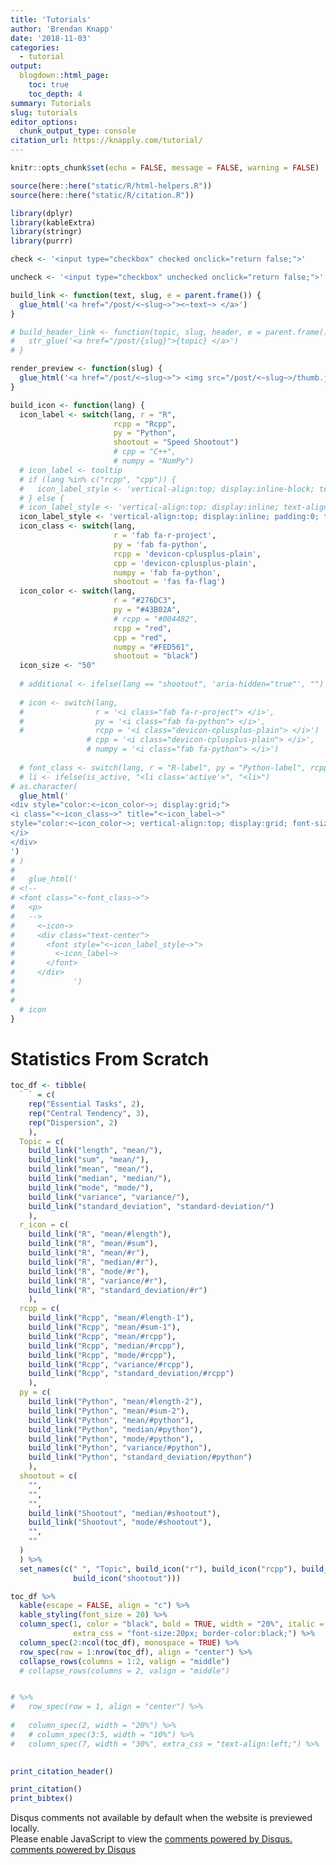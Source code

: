 ```yaml
---
title: 'Tutorials'
author: 'Brendan Knapp'
date: '2018-11-03'
categories:
  - tutorial
output:
  blogdown::html_page:
    toc: true
    toc_depth: 4
summary: Tutorials
slug: tutorials
editor_options:
  chunk_output_type: console
citation_url: https://knapply.com/tutorial/
---
```


<link rel="stylesheet" href="https://maxcdn.bootstrapcdn.com/bootstrap/3.3.7/css/bootstrap.min.css">
<script src="https://ajax.googleapis.com/ajax/libs/jquery/3.3.1/jquery.min.js"></script>
<script src="https://maxcdn.bootstrapcdn.com/bootstrap/3.3.7/js/bootstrap.min.js"></script>
<link rel="stylesheet" href="https://cdn.rawgit.com/konpa/devicon/df6431e323547add1b4cf45992913f15286456d3/devicon.min.css">
<link rel="stylesheet" href="https://use.fontawesome.com/releases/v5.5.0/css/all.css" integrity="sha384-B4dIYHKNBt8Bc12p+WXckhzcICo0wtJAoU8YZTY5qE0Id1GSseTk6S+L3BlXeVIU" crossorigin="anonymous">

```r
knitr::opts_chunk$set(echo = FALSE, message = FALSE, warning = FALSE)

source(here::here("static/R/html-helpers.R"))
source(here::here("static/R/citation.R"))
```

```r
library(dplyr)
library(kableExtra)
library(stringr)
library(purrr)
```


```r
check <- '<input type="checkbox" checked onclick="return false;">'

uncheck <- '<input type="checkbox" unchecked onclick="return false;">'

build_link <- function(text, slug, e = parent.frame()) {
  glue_html('<a href="/post/<~slug~>"><~text~> </a>')
}

# build_header_link <- function(topic, slug, header, e = parent.frame()) {
#   str_glue('<a href="/post/{slug}">{topic} </a>')
# }

render_preview <- function(slug) {
  glue_html('<a href="/post/<~slug~>"> <img src="/post/<~slug~>/thumb.jpg"> </a>')
}
```

```r
build_icon <- function(lang) {
  icon_label <- switch(lang, r = "R", 
                       rcpp = "Rcpp",
                       py = "Python",
                       shootout = "Speed Shootout")
                       # cpp = "C++",
                       # numpy = "NumPy")
  # icon_label <- tooltip
  # if (lang %in% c("rcpp", "cpp")) {
  #   icon_label_style <- 'vertical-align:top; display:inline-block; text-align:center; font-size:20px; padding-bottom:5px;'
  # } else {
  # icon_label_style <- 'vertical-align:top; display:inline; text-align:left; font-size:20px; font-weight:normal;'
  icon_label_style <- 'vertical-align:top; display:inline; padding:0; text-align:left; font-size:10px; font-weight:normal;'
  icon_class <- switch(lang,
                       r = 'fab fa-r-project',
                       py = 'fab fa-python',
                       rcpp = 'devicon-cplusplus-plain',
                       cpp = 'devicon-cplusplus-plain',
                       numpy = 'fab fa-python',
                       shootout = 'fas fa-flag')
  icon_color <- switch(lang,
                       r = "#276DC3",
                       py = "#43B02A",
                       # rcpp = "#004482",
                       rcpp = "red",
                       cpp = "red",
                       numpy = "#FED561",
                       shootout = "black")
  icon_size <- "50"
  
  # additional <- ifelse(lang == "shootout", 'aria-hidden="true"', "")
  
  # icon <- switch(lang,
  #                r = '<i class="fab fa-r-project"> </i>',
  #                py = '<i class="fab fa-python"> </i>',
  #                rcpp = '<i class="devicon-cplusplus-plain"> </i>')
                 # cpp = '<i class="devicon-cplusplus-plain"> </i>',
                 # numpy = '<i class="fab fa-python"> </i>')
  
  # font_class <- switch(lang, r = "R-label", py = "Python-label", rcpp = "Rcpp-label", cpp = "Cpp-label", numpy = "NumPy-label")
  # li <- ifelse(is_active, "<li class='active'>", "<li>")
# as.character(
  glue_html('
<div style="color:<~icon_color~>; display:grid;">
<i class="<~icon_class~>" title="<~icon_label~>"
style="color:<~icon_color~>; vertical-align:top; display:grid; font-size:50px; font-weight:normal; padding:0;">
</i>
</div>
')
# )
#   
#   glue_html('
# <!--
# <font class="<~font_class~>">
#   <p>
#   -->
#     <~icon~>
#     <div class="text-center">
#       <font style="<~icon_label_style~>">
#         <~icon_label~>
#       </font>
#     </div>
#             ')
#   
#   
  # icon
}
```

# Statistics From Scratch

```r
toc_df <- tibble(
  ` ` = c(
    rep("Essential Tasks", 2),
    rep("Central Tendency", 3),
    rep("Dispersion", 2)
    ),
  Topic = c(
    build_link("length", "mean/"),
    build_link("sum", "mean/"),
    build_link("mean", "mean/"),
    build_link("median", "median/"),
    build_link("mode", "mode/"),
    build_link("variance", "variance/"),
    build_link("standard_deviation", "standard-deviation/")
    ),
  r_icon = c(
    build_link("R", "mean/#length"),
    build_link("R", "mean/#sum"),
    build_link("R", "mean/#r"),
    build_link("R", "median/#r"),
    build_link("R", "mode/#r"),
    build_link("R", "variance/#r"),
    build_link("R", "standard_deviation/#r")
    ),
  rcpp = c(
    build_link("Rcpp", "mean/#length-1"),
    build_link("Rcpp", "mean/#sum-1"),
    build_link("Rcpp", "mean/#rcpp"),
    build_link("Rcpp", "median/#rcpp"),
    build_link("Rcpp", "mode/#rcpp"),
    build_link("Rcpp", "variance/#rcpp"),
    build_link("Rcpp", "standard_deviation/#rcpp")
    ),
  py = c(
    build_link("Python", "mean/#length-2"),
    build_link("Python", "mean/#sum-2"),
    build_link("Python", "mean/#python"),
    build_link("Python", "median/#python"),
    build_link("Python", "mode/#python"),
    build_link("Python", "variance/#python"),
    build_link("Python", "standard_deviation/#python")
    ),
  shootout = c(
    "",
    "",
    "",
    build_link("Shootout", "median/#shootout"),
    build_link("Shootout", "mode/#shootout"),
    "",
    ""
  )
  ) %>% 
  set_names(c(" ", "Topic", build_icon("r"), build_icon("rcpp"), build_icon("py"),
              build_icon("shootout")))
```


<div class='toc-table'>

```r
toc_df %>% 
  kable(escape = FALSE, align = "c") %>% 
  kable_styling(font_size = 20) %>% 
  column_spec(1, color = "black", bold = TRUE, width = "20%", italic = TRUE, background = "#dee0e2",#) %>% 
              extra_css = "font-size:20px; border-color:black;") %>%
  column_spec(2:ncol(toc_df), monospace = TRUE) %>% 
  row_spec(row = 1:nrow(toc_df), align = "center") %>% 
  collapse_rows(columns = 1:2, valign = "middle")
  # collapse_rows(columns = 2, valign = "middle")


# %>% 
#   row_spec(row = 1, align = "center") %>% 
  
#   column_spec(2, width = "20%") %>%
#   # column_spec(3:5, width = "10%") %>%
#   column_spec(7, width = "30%", extra_css = "text-align:left;") %>%
  
```


<!-- ## Programming -->

<!-- <div class='toc-table'> -->

<!-- ```{r, class.output='toc-table'} -->
<!-- tibble( -->
<!--   ` ` = c( -->
<!--     "Basics", -->
<!--     "Basics" -->
<!--     ), -->
<!--   Topic = c( -->
<!--     build_link("Defining Functions", "functions"),  -->
<!--     build_link("Foundational Programming", "stats-prereqs") -->
<!--   ), -->
<!--   `R?` = c(check, check), -->
<!--   `Python?` = c(check, check), -->
<!--   `C++/Rcpp?` = c(check, check), -->
<!--   `From Scratch?` = c(check, check), -->
<!--   slug = c("functions", "stats-prereqs"), -->
<!--   Contents = list( -->
<!--     c(build_link("Defining a Basic Function", "functions/#define-doubler_-function"), -->
<!--       build_link("Using a Basic Function", "functions/#run-doubler_-function")), -->
<!--     c(build_link("Collection Lengths", "foundational-programming/#length"), -->
<!--       build_link("Sets of Unique Values", "foundational-programming/#sets-of-unique-values"), -->
<!--       build_link("Minimum & Values", "foundational-programming/#minimum-and-maximum-values") -->
<!--       ) -->
<!--     ) %>%  -->
<!--     map_chr(~ str_flatten(ifelse(nchar(.x) == 0, paste(.x), str_glue("<left><li>{.x}</li></left>")))) %>%  -->
<!--     paste0("<ol>", ., "</ol>") -->
<!--   ) %>%  -->
<!--   select(-slug) %>% -->
<!--   kable(escape = FALSE, align = "c") %>%  -->
<!--   kable_styling(font_size = 16) %>%  -->
<!--   row_spec(row = 1, align = "center") %>%  -->
<!--   column_spec(1, bold = TRUE, width = "10%", italic = TRUE, background = "#dee0e2", -->
<!--               extra_css = "border-style:solid;font-size:20px;") %>%  -->
<!--   column_spec(2, width = "20%") %>% -->
<!--   # column_spec(3:5, width = "10%") %>% -->
<!--   column_spec(7, width = "30%", extra_css = "text-align:left;") %>% -->
<!--   collapse_rows(columns = 1, valign = "middle") -->
<!-- ``` -->

<!-- </div> -->

<!-- <br><br> -->

<!-- ## Statistics -->

<!-- <div class='toc-table'> -->

<!-- ```{r, class.output='toc-table'} -->
<!-- tibble( -->
<!--   ` ` = c( -->
<!--     "Basics", -->
<!--     "Basics", -->
<!--     "Basics", -->
<!--     "Linear Models", -->
<!--     "Linear Models" -->
<!--     ), -->
<!--   Topic = c( -->
<!--     build_link("Central Tendency", "central-tendency"), -->
<!--     build_link("Dispersion", "dispersion"), -->
<!--     build_link("Correlation", "correlation"), -->
<!--     build_link("Simple Linear Regression", "simple-linear-regression"), -->
<!--     build_link("Multiple Linear Regression", "multiple-linear-regression") -->
<!--   ), -->
<!--   `R?` = c(check, uncheck, uncheck, uncheck, uncheck), -->
<!--   `Python?` = c(check, uncheck, uncheck, uncheck, uncheck), -->
<!--   `C++/Rcpp?` = c(check, uncheck, uncheck, uncheck, uncheck), -->
<!--   `From Scratch?` = c(check, uncheck, uncheck, uncheck, uncheck), -->
<!--   slug = c("central-tendency", "dispersion", "correlation", -->
<!--            "simple-linear-regression", "multiple-linear-regression"), -->
<!--   Contents = list( -->
<!--     c(build_link("Mean", "central-tendency/#mean"), -->
<!--       build_link("Median", "central-tendency/#median"), -->
<!--       build_link("Mode", "central-tendency/#mode")), -->
<!--     c(build_link("Standard Deviation", "dispersion/#standard-deviation"), -->
<!--       build_link("Variance", "dispersion/#variance")), -->
<!--     c(build_link("Pearson", "correlation/#pearsons"), -->
<!--       build_link("Spearman", "dispersion/#spearman")), -->
<!--     c(build_link("Equation", "simple-linear-regression/#equation")), -->
<!--     c(build_link("Equation", "multiple-linear-regression/#equation")) -->
<!--     ) %>%  -->
<!--     map_chr(~ str_flatten(ifelse(nchar(.x) == 0, paste(.x), str_glue("<left><li>{.x}</li></left>")))) %>%  -->
<!--     paste0("<ol>", ., "</ol>") -->
<!--   ) %>%  -->
<!--   select(-slug) %>% -->
<!--   kable(escape = FALSE, align = "c") %>%  -->
<!--   kable_styling(font_size = 16) %>%  -->
<!--   row_spec(row = 1, align = "center") %>%  -->
<!--   column_spec(1, bold = TRUE, width = "10%", italic = TRUE, background = "#dee0e2", -->
<!--               extra_css = "border-style:solid;font-size:20px;") %>%  -->
<!--   column_spec(2, width = "20%") %>% -->
<!--   # column_spec(3:6, width = "12%") %>% -->
<!--   column_spec(7, width = "30%", extra_css = "text-align:left;") %>% -->
<!--   collapse_rows(columns = 1, valign = "middle") -->
<!-- ``` -->

</div>


```r
print_citation_header()
```

```r
print_citation()
print_bibtex()
```



<!-- ```{r, echo=FALSE} -->
<!-- htmltools::includeHTML(here::here("static/html/disqus.html")) -->
<!-- ``` -->



<section id="comments">
  <div id="disqus_thread">Disqus comments not available by default when the website is previewed locally.</div>
<script type="application/javascript">
    var disqus_config = function () {
    };
    (function() {
        if (["localhost", "127.0.0.1"].indexOf(window.location.hostname) != -1) {
            document.getElementById('disqus_thread').innerHTML = 'Disqus comments not available by default when the website is previewed locally.';
            return;
        }
        var d = document, s = d.createElement('script'); s.async = true;
        s.src = '//' + "knapply" + '.disqus.com/embed.js';
        s.setAttribute('data-timestamp', +new Date());
        (d.head || d.body).appendChild(s);
    })();
</script>
<noscript>Please enable JavaScript to view the <a href="https://disqus.com/?ref_noscript">comments powered by Disqus.</a></noscript>
<a href="https://disqus.com" class="dsq-brlink">comments powered by <span class="logo-disqus">Disqus</span></a>
</section>
